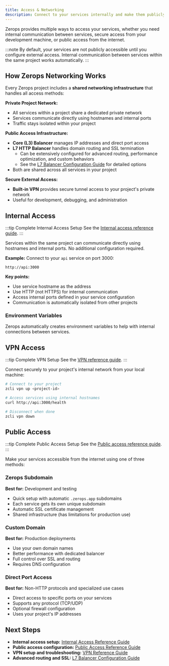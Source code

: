 ```yaml
---
title: Access & Networking
description: Connect to your services internally and make them publicly accessible from the internet.
---
```



Zerops provides multiple ways to access your services, whether you need internal communication between services, secure access from your development machine, or public access from the internet.

:::note
By default, your services are not publicly accessible until you configure external access. Internal communication between services within the same project works automatically.
:::

## How Zerops Networking Works

Every Zerops project includes a **shared networking infrastructure** that handles all access methods:

**Private Project Network:**
- All services within a project share a dedicated private network
- Services communicate directly using hostnames and internal ports
- Traffic stays isolated within your project

**Public Access Infrastructure:**
- **Core (L3) Balancer** manages IP addresses and direct port access
- **L7 HTTP Balancer** handles domain routing and SSL termination
  - Can be extensively configured for advanced routing, performance optimization, and custom behaviors
  - See the [L7 Balancer Configuration Guide](/references/networking/l7-balancer-config) for detailed options
- Both are shared across all services in your project

**Secure External Access:**
- **Built-in VPN** provides secure tunnel access to your project's private network
- Useful for development, debugging, and administration

## Internal Access

:::tip Complete Internal Access Setup
See the [Internal access reference guide](/references/networking/internal-access).
:::

Services within the same project can communicate directly using hostnames and internal ports. No additional configuration required.

**Example:** Connect to your `api` service on port 3000:
```
http://api:3000
```

**Key points:**
- Use service hostname as the address
- Use HTTP (not HTTPS) for internal communication
- Access internal ports defined in your service configuration
- Communication is automatically isolated from other projects

### Environment Variables

Zerops automatically creates environment variables to help with internal connections between services.

## VPN Access
:::tip Complete VPN Setup
See the [VPN reference guide](/references/networking/vpn).
:::

Connect securely to your project's internal network from your local machine:

```bash
# Connect to your project
zcli vpn up <project-id>

# Access services using internal hostnames
curl http://api:3000/health

# Disconnect when done
zcli vpn down
```

## Public Access

:::tip Complete Public Access Setup
See the [Public access reference guide](/references/networking/public-access).
:::

Make your services accessible from the internet using one of three methods:

### Zerops Subdomain
**Best for:** Development and testing

- Quick setup with automatic `.zerops.app` subdomains
- Each service gets its own unique subdomain
- Automatic SSL certificate management
- Shared infrastructure (has limitations for production use)

### Custom Domain
**Best for:** Production deployments

- Use your own domain names
- Better performance with dedicated balancer
- Full control over SSL and routing
- Requires DNS configuration

### Direct Port Access
**Best for:** Non-HTTP protocols and specialized use cases

- Direct access to specific ports on your services
- Supports any protocol (TCP/UDP)
- Optional firewall configuration
- Uses your project's IP addresses

## Next Steps

- **Internal access setup:** [Internal Access Reference Guide](/references/networking/internal-access)
- **Public access configuration:** [Public Access Reference Guide](/references/networking/public-access)
- **VPN setup and troubleshooting:** [VPN Reference Guide](/references/networking/vpn)
- **Advanced routing and SSL:** [L7 Balancer Configuration Guide](/references/networking/l7-balancer-config)